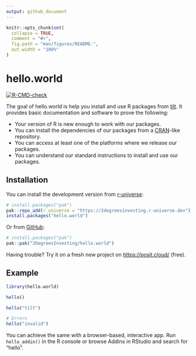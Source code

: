 ```yaml
---
output: github_document
---
```


<!-- README.md is generated from README.Rmd. Please edit that file -->

```r
knitr::opts_chunk$set(
  collapse = TRUE,
  comment = "#>",
  fig.path = "man/figures/README-",
  out.width = "100%"
)
```

# hello.world

<!-- badges: start -->
[![R-CMD-check](https://github.com/2DegreesInvesting/hello.world/actions/workflows/R-CMD-check.yaml/badge.svg)](https://github.com/2DegreesInvesting/hello.world/actions/workflows/R-CMD-check.yaml)
<!-- badges: end -->

The goal of hello.world is help you install and use R packages from
[tilt](https://www.tiltsmes.org/). It provides basic documentation and software
to prove the following:

* Your version of R is new enough to work with our packages.
* You can install the dependencies of our packages from a
[CRAN](http://cran.r-project.org/)-like repository.
* You can access at least one of the platforms where we release our packages.
* You can understand our standard instructions to install and use our packages.

## Installation

You can install the development version from
[r-universe](https://r-universe.dev/):

``` r
# install.packages("pak")
pak::repo_add(r_universe = "https://2degreesinvesting.r-universe.dev")
install.packages("hello.world")
```

Or from [GitHub](https://github.com/):

``` r
# install.packages("pak")
pak::pak("2DegreesInvesting/hello.world")
```

Having trouble? Try it on a fresh new project on <https://posit.cloud/>
(free).

## Example

```r
library(hello.world)

hello()

hello("tilt")

# Errors
hello("invalid")
```

You can achieve the same with a browser-based, interactive app. Run
`hello_addin()` in the R console or browse Addins in RStudio and search for
"hello".
